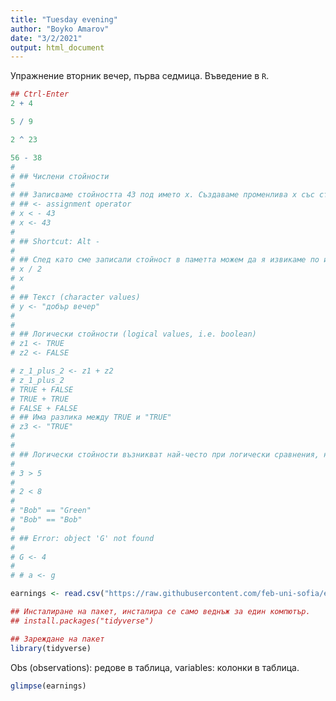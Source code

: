 ```yaml
---
title: "Tuesday evening"
author: "Boyko Amarov"
date: "3/2/2021"
output: html_document
---
```


Упражнение вторник вечер, първа седмица. Въведение в `R`.


```r
## Ctrl-Enter
2 + 4

5 / 9

2 ^ 23

56 - 38
# 
# ## Числени стойности
# 
# ## Записваме стойността 43 под името x. Създаваме променлива x със стойност 41
# ## <- assignment operator
# x < - 43
# x <- 43
# 
# ## Shortcut: Alt -
# 
# ## След като сме записали стойност в паметта можем да я извикаме по име
# x / 2
# x
# 
# ## Текст (character values)
# y <- "добър вечер"
# 
# 
# ## Логически стойности (logical values, i.e. boolean)
# z1 <- TRUE
# z2 <- FALSE

# z_1_plus_2 <- z1 + z2
# z_1_plus_2
# TRUE + FALSE
# TRUE + TRUE
# FALSE + FALSE
# ## Има разлика между TRUE и "TRUE"
# z3 <- "TRUE"
# 
# 
# ## Логически стойности възникват най-често при логически сравнения, например
# 
# 3 > 5
# 
# 2 < 8
# 
# "Bob" == "Green"
# "Bob" == "Bob"
# 
# ## Error: object 'G' not found
# 
# G <- 4
# 
# # a <- g
```

```r
earnings <- read.csv("https://raw.githubusercontent.com/feb-uni-sofia/econometrics2021/main/data/earnings.csv")
```

```r
## Инсталиране на пакет, инсталира се само веднъж за един компютър.
## install.packages("tidyverse")
```

```r
## Зареждане на пакет
library(tidyverse)
```

Obs (observations): редове в таблица, variables: колонки в таблица.

```r
glimpse(earnings)
```

